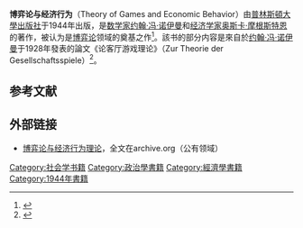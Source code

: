 {{Infobox book
| name = 博弈论与经济行为<br>Theory of Games and Economic Behavior
| image = 
| author = [[约翰·冯·诺伊曼|约翰·冯·诺伊曼]]、{{nowrap|[[奥斯卡·摩根斯特恩|奥斯卡·摩根斯特恩]]}}
| country = 美國
| language = 英語
| subject = [[博弈论|博弈论]]
| genre = [[非虛構作品|非虛構作品]]
| publisher = [[普林斯頓大學出版社|普林斯頓大學出版社]]
| pub_date = 1944
| media_type = 實體書、電子書
| pages = xviii, 625 p. (第一版)
| isbn = 978-0691130613
| oclc = 1629708
| isbn_note = (60th anniversary edition)
}}
'''博弈论与经济行为'''（Theory of Games and Economic Behavior）由[[普林斯頓大學出版社|普林斯頓大學出版社]]于1944年出版，是[[数学家|数学家]][[约翰·冯·诺伊曼|约翰·冯·诺伊曼]]和[[经济学家|经济学家]][[奥斯卡·摩根斯特恩|奥斯卡·摩根斯特恩]]的著作，被认为是[[博弈论|博弈论]]领域的奠基之作<ref>{{Cite book|first=Philip|last=Mirowski|title=Toward a History of Game Theory|editor-first=E. Roy|editor-last=Weintraub|location=Durham|publisher=Duke University Press|year=1992|isbn=0-8223-1253-0|pages=113–147|url=https://books.google.com/books?id=9CHY2Gozh1MC&pg=PA113|access-date=2020-11-19|archive-date=2021-02-24|archive-url=https://web.archive.org/web/20210224182924/https://books.google.com/books?id=9CHY2Gozh1MC&pg=PA113|dead-url=no}}</ref>。該书的部分内容是來自於[[约翰·冯·诺伊曼|约翰·冯·诺伊曼]]于1928年發表的論文《论客厅游戏理论》（Zur Theorie der Gesellschaftsspiele）<ref>{{Cite journal|title=Zur Theorie der Gesellschaftsspiele|last=von Neumann|first=John|journal={{link-en|Mathematische Annalen}}|issue=|doi=10.1007/bf01448847|year=1928|volume=100|pages=295–300}}</ref>。 

==参考文献==
{{reflist}}

== 外部链接 ==
* [[iarchive:in.ernet.dli.2015.215284|博弈论与经济行为理论]]，全文在archive.org（公有领域）

[[Category:社会学书籍|Category:社会学书籍]]
[[Category:政治學書籍|Category:政治學書籍]]
[[Category:經濟學書籍|Category:經濟學書籍]]
[[Category:1944年書籍|Category:1944年書籍]]